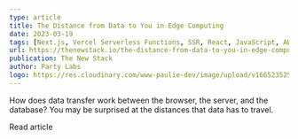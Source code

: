 ```yaml
---
type: article
title: The Distance from Data to You in Edge Computing
date: 2023-03-19
tags: [Next.js, Vercel Serverless Functions, SSR, React, JavaScript, AWS Lambda, Serverless]
url: https://thenewstack.io/the-distance-from-data-to-you-in-edge-computing/
publication: The New Stack
author: Party Labs
logo: https://res.cloudinary.com/www-paulie-dev/image/upload/v1665235257/paulie.dev/Logos/tns-logo_miu6qk.png
---
```


How does data transfer work between the browser, the server, and the database? You may be surprised at the distances
that data has to travel.

<MarkdownCtaLink href="https://thenewstack.io/the-distance-from-data-to-you-in-edge-computing/">
  Read article
</MarkdownCtaLink>
